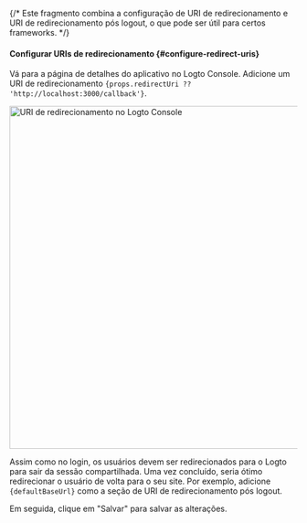 {/* Este fragmento combina a configuração de URI de redirecionamento e URI de redirecionamento pós logout, o que pode ser útil para certos frameworks. */}


#### Configurar URIs de redirecionamento \{#configure-redirect-uris}

Vá para a página de detalhes do aplicativo no Logto Console. Adicione um URI de redirecionamento <code>{props.redirectUri ?? 'http://localhost:3000/callback'}</code>.

<img
  alt="URI de redirecionamento no Logto Console"
  src="/img/assets/web-redirect-uri.png"
  width="600px"
/>

Assim como no login, os usuários devem ser redirecionados para o Logto para sair da sessão compartilhada. Uma vez concluído, seria ótimo redirecionar o usuário de volta para o seu site. Por exemplo, adicione <code>{defaultBaseUrl}</code> como a seção de URI de redirecionamento pós logout.

Em seguida, clique em "Salvar" para salvar as alterações.
